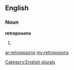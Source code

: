 ==English==

===Noun===
'''retroposons'''

# {{plural of|[[retroposon]]}}

[[Category:English plurals]]

[[ar:retroposons]]
[[my:retroposons]]